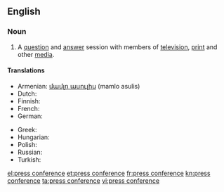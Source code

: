 ==English==

===Noun===
{{en-noun}}

# A [[question]] and [[answer]] session with members of [[television]], [[print]] and other [[media]].

====Translations====
{{trans-top|question and answer session with members of television, print and other media}}
* Armenian: [[մամլո ասուլիս]] (mamlo asulis)
* Dutch: {{t|nl| persconferentie|f}}
* Finnish: {{t+|fi|lehdistötilaisuus}}
* French: {{t+|fr|conférence de presse|f}}
* German: {{t+|de|Pressekonferenz|f}}
{{trans-mid}}
* Greek: {{t+|el|συνέντευξη τύπου|f|tr=synéntefxi týpou}}
* Hungarian: {{t|hu|sajtótájékoztató}}
* Polish: {{t|pl|konferencja prasowa|f}}
* Russian: {{t+|ru|пресс-конференция|f|tr=press-konferencija}}
* Turkish: {{t-|tr|basın konferansı}}
{{trans-bottom}}

[[el:press conference]]
[[et:press conference]]
[[fr:press conference]]
[[kn:press conference]]
[[ta:press conference]]
[[vi:press conference]]